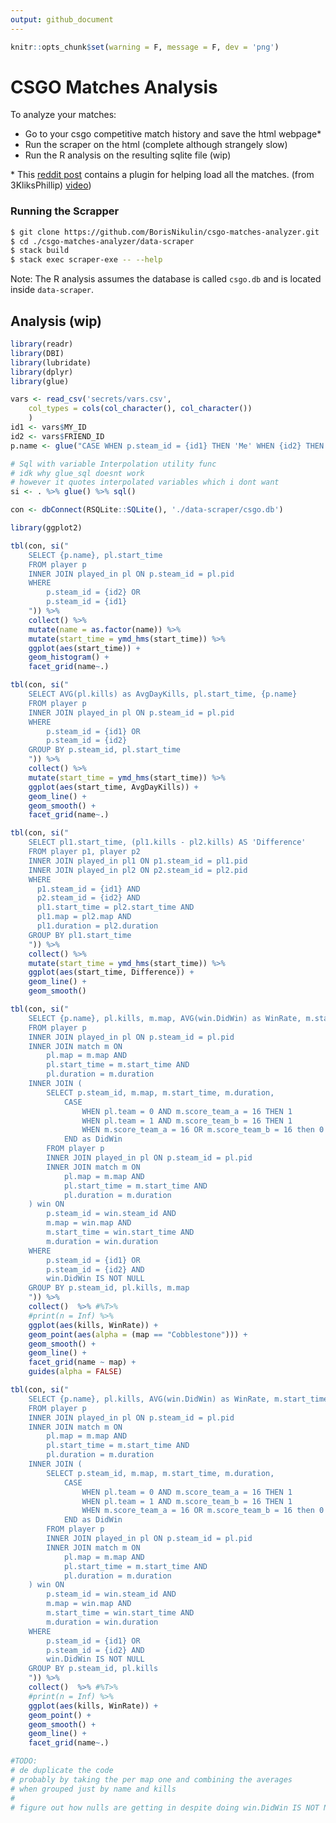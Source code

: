 ```yaml
---
output: github_document
---
```


```r
knitr::opts_chunk$set(warning = F, message = F, dev = 'png')

```
# CSGO Matches Analysis

To analyze your matches:

* Go to your csgo competitive match history and save the html webpage\*
* Run the scraper on the html (complete although strangely slow)
* Run the R analysis on the resulting sqlite file (wip)

\* This
[reddit post](https://www.reddit.com/r/GlobalOffensive/comments/8mbtjx/how_to_check_your_personal_game_data_for_banned/)
contains a plugin for helping load all the matches. (from 3KliksPhillip)
[video](https://youtu.be/AJyemS9hl50))

### Running the Scrapper
```bash
$ git clone https://github.com/BorisNikulin/csgo-matches-analyzer.git
$ cd ./csgo-matches-analyzer/data-scraper
$ stack build
$ stack exec scraper-exe -- --help
```

Note: The R analysis assumes the database is called `csgo.db` and is located
inside `data-scraper`.



## Analysis (wip)

```r
library(readr)
library(DBI)
library(lubridate)
library(dplyr)
library(glue)

vars <- read_csv('secrets/vars.csv',
	col_types = cols(col_character(), col_character())
	)
id1 <- vars$MY_ID
id2 <- vars$FRIEND_ID
p.name <- glue("CASE WHEN p.steam_id = {id1} THEN 'Me' WHEN {id2} THEN 'Friend' END as name")

# Sql with variable Interpolation utility func
# idk why glue_sql doesnt work
# however it quotes interpolated variables which i dont want
si <- . %>% glue() %>% sql()

con <- dbConnect(RSQLite::SQLite(), './data-scraper/csgo.db')
```
```r
library(ggplot2)

tbl(con, si("
	SELECT {p.name}, pl.start_time
	FROM player p
	INNER JOIN played_in pl ON p.steam_id = pl.pid
	WHERE
		p.steam_id = {id2} OR
		p.steam_id = {id1}
	")) %>%
	collect() %>%
	mutate(name = as.factor(name)) %>%
	mutate(start_time = ymd_hms(start_time)) %>%
	ggplot(aes(start_time)) +
	geom_histogram() +
	facet_grid(name~.)
```

```r
tbl(con, si("
	SELECT AVG(pl.kills) as AvgDayKills, pl.start_time, {p.name}
	FROM player p
	INNER JOIN played_in pl ON p.steam_id = pl.pid
	WHERE
		p.steam_id = {id1} OR
		p.steam_id = {id2}
	GROUP BY p.steam_id, pl.start_time
	")) %>%
	collect() %>%
	mutate(start_time = ymd_hms(start_time)) %>%
	ggplot(aes(start_time, AvgDayKills)) +
	geom_line() +
	geom_smooth() +
	facet_grid(name~.)
```

```r
tbl(con, si("
	SELECT pl1.start_time, (pl1.kills - pl2.kills) AS 'Difference'
	FROM player p1, player p2
	INNER JOIN played_in pl1 ON p1.steam_id = pl1.pid
	INNER JOIN played_in pl2 ON p2.steam_id = pl2.pid
	WHERE
	  p1.steam_id = {id1} AND
	  p2.steam_id = {id2} AND
	  pl1.start_time = pl2.start_time AND
	  pl1.map = pl2.map AND
	  pl1.duration = pl2.duration
	GROUP BY pl1.start_time
	")) %>%
	collect() %>%
	mutate(start_time = ymd_hms(start_time)) %>%
	ggplot(aes(start_time, Difference)) +
	geom_line() +
	geom_smooth()
```

```r
tbl(con, si("
	SELECT {p.name}, pl.kills, m.map, AVG(win.DidWin) as WinRate, m.start_time
	FROM player p
	INNER JOIN played_in pl ON p.steam_id = pl.pid
	INNER JOIN match m ON
		pl.map = m.map AND
		pl.start_time = m.start_time AND
		pl.duration = m.duration
	INNER JOIN (
		SELECT p.steam_id, m.map, m.start_time, m.duration,
			CASE
				WHEN pl.team = 0 AND m.score_team_a = 16 THEN 1
				WHEN pl.team = 1 AND m.score_team_b = 16 THEN 1
				WHEN m.score_team_a = 16 OR m.score_team_b = 16 then 0
			END as DidWin
		FROM player p
		INNER JOIN played_in pl ON p.steam_id = pl.pid
		INNER JOIN match m ON
			pl.map = m.map AND
			pl.start_time = m.start_time AND
			pl.duration = m.duration
	) win ON
		p.steam_id = win.steam_id AND
		m.map = win.map AND
		m.start_time = win.start_time AND
		m.duration = win.duration
	WHERE
		p.steam_id = {id1} OR
		p.steam_id = {id2} AND
		win.DidWin IS NOT NULL
	GROUP BY p.steam_id, pl.kills, m.map
	")) %>%
	collect()  %>% #%T>%
	#print(n = Inf) %>%
	ggplot(aes(kills, WinRate)) +
	geom_point(aes(alpha = (map == "Cobblestone"))) +
	geom_smooth() +
	geom_line() +
	facet_grid(name ~ map) +
	guides(alpha = FALSE)

tbl(con, si("
	SELECT {p.name}, pl.kills, AVG(win.DidWin) as WinRate, m.start_time
	FROM player p
	INNER JOIN played_in pl ON p.steam_id = pl.pid
	INNER JOIN match m ON
		pl.map = m.map AND
		pl.start_time = m.start_time AND
		pl.duration = m.duration
	INNER JOIN (
		SELECT p.steam_id, m.map, m.start_time, m.duration,
			CASE
				WHEN pl.team = 0 AND m.score_team_a = 16 THEN 1
				WHEN pl.team = 1 AND m.score_team_b = 16 THEN 1
				WHEN m.score_team_a = 16 OR m.score_team_b = 16 then 0
			END as DidWin
		FROM player p
		INNER JOIN played_in pl ON p.steam_id = pl.pid
		INNER JOIN match m ON
			pl.map = m.map AND
			pl.start_time = m.start_time AND
			pl.duration = m.duration
	) win ON
		p.steam_id = win.steam_id AND
		m.map = win.map AND
		m.start_time = win.start_time AND
		m.duration = win.duration
	WHERE
		p.steam_id = {id1} OR
		p.steam_id = {id2} AND
		win.DidWin IS NOT NULL
	GROUP BY p.steam_id, pl.kills
	")) %>%
	collect()  %>% #%T>%
	#print(n = Inf) %>%
	ggplot(aes(kills, WinRate)) +
	geom_point() +
	geom_smooth() +
	geom_line() +
	facet_grid(name~.)

#TODO:
# de duplicate the code
# probably by taking the per map one and combining the averages
# when grouped just by name and kills
#
# figure out how nulls are getting in despite doing win.DidWin IS NOT NULL
```



